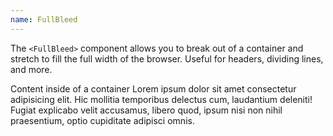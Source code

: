 ```yaml
---
name: FullBleed
---
```


The `<FullBleed>` component allows you to break out of a container and stretch
to fill the full width of the browser. Useful for headers, dividing lines, and
more.

<Playground>
	<Box bg="black5" maxWidth={900} mx="auto" px={2} py={1}>
		<Text my={2} variant="md">
			Content inside of a container
		</Text>
		<FullBleed bg="blue10" px={2} py={1}>
			<Text my={2} variant="md">
				Lorem ipsum dolor sit amet consectetur adipisicing elit. Hic mollitia
				temporibus delectus cum, laudantium deleniti! Fugiat explicabo velit
				accusamus, libero quod, ipsum nisi non nihil praesentium, optio
				cupiditate adipisci omnis.
			</Text>
		</FullBleed>
	</Box>
</Playground>
